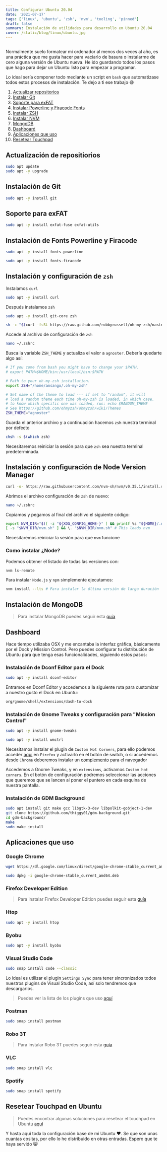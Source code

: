 ```yaml
---
title: Configurar Ubuntu 20.04
date: '2021-07-17'
tags: ['linux', 'ubuntu', 'zsh', 'nvm', 'tooling', 'pinned']
draft: false
summary: Instalación de utilidades para desarrollo en Ubuntu 20.04
cover: /static/blog/linux/ubuntu.jpg
---
```


<section>

##

Normalmente suelo formatear mi ordenador al menos dos veces al año, es una práctica que me gusta hacer para vaciarlo de basura o instalarme de cero alguna versión de Ubuntu nueva. He ido guardando todos los pasos que hago para dejar un Ubuntu listo para empezar a programar.

Lo ideal sería componer todo mediante un script en `bash` que automatizase todos estos procesos de instalación. Te dejo a ti ese trabajo 😄

1. [Actualizar repositorios](/blog/linux/configurar-ubuntu#update)
2. [Instalar Git](/blog/linux/configurar-ubuntu#git)
3. [Soporte para exFAT](/blog/linux/configurar-ubuntu#exfat)
4. [Instalar Powerline y Firacode Fonts](/blog/linux/configurar-ubuntu#fira-code)
5. [Instalar ZSH](/blog/linux/configurar-ubuntu#zsh)
6. [Instalar NVM](/blog/linux/configurar-ubuntu#nvm)
7. [MongoDB](/blog/linux/configurar-ubuntu#mongo)
8. [Dashboard](/blog/linux/configurar-ubuntu#dashboard)
9. [Aplicaciones que uso](/blog/linux/configurar-ubuntu#apps)
10. [Resetear Touchpad](/blog/linux/configurar-ubuntu#touchpad)

</section>

<section id="update">

## Actualización de repositiorios

```bash
sudo apt update
sudo apt -y upgrade
```

</section>

<section id="git">

## Instalación de Git

```bash
sudo apt -y install git
```

</section>

<section id="exfat">

## Soporte para exFAT

```bash
sudo apt -y install exfat-fuse exfat-utils
```

</section>

<section id="fira-code">

## Instalación de Fonts Powerline y Firacode

```bash
sudo apt -y install fonts-powerline
```

```bash
sudo apt -y install fonts-firacode
```

</section>

<section id="zsh">

## Instalación y configuración de `zsh`

Instalamos `curl`

```bash
sudo apt -y install curl
```

Después instalamos `zsh`

```bash
sudo apt -y install git-core zsh
```

```bash
sh -c "$(curl -fsSL https://raw.github.com/robbyrussell/oh-my-zsh/master/tools/install.sh)"
```

Accede al archivo de configuración de `zsh`

```bash
nano ~/.zshrc
```

Busca la variable `ZSH_THEME` y actualiza el valor a `agnoster`. Debería quedarte algo así:

```bash
# If you come from bash you might have to change your $PATH.
# export PATH=$HOME/bin:/usr/local/bin:$PATH

# Path to your oh-my-zsh installation.
export ZSH="/home/ansango/.oh-my-zsh"

# Set name of the theme to load --- if set to "random", it will
# load a random theme each time oh-my-zsh is loaded, in which case,
# to know which specific one was loaded, run: echo $RANDOM_THEME
# See https://github.com/ohmyzsh/ohmyzsh/wiki/Themes
ZSH_THEME="agnoster"

```

Guarda el anterior archivo y a continuación hacemos `zsh` nuestra terminal por defecto

```bash
chsh -s $(which zsh)
```

Necesitaremos reiniciar la sesión para que `zsh` sea nuestra terminal predeterminada.

</section>

<section id="nvm">

## Instalación y configuración de Node Version Manager

```bash
curl -o- https://raw.githubusercontent.com/nvm-sh/nvm/v0.35.1/install.sh | bash
```

Abrimos el archivo configuración de `zsh` de nuevo:

```bash
nano ~/.zshrc
```

Copiamos y pegamos al final del archivo el siguiente código:

```bash
export NVM_DIR="$([ -z "${XDG_CONFIG_HOME-}" ] && printf %s "${HOME}/.nvm" || printf %s "${XDG_CONFIG_HOME}/nvm")"
[ -s "$NVM_DIR/nvm.sh" ] && \. "$NVM_DIR/nvm.sh" # This loads nvm
```

Necesitaremos reiniciar la sesión para que `nvm` funcione

### Como instalar ¿Node?

Podemos obtener el listado de todas las versiones con:

```bash
nvm ls-remote
```

Para instalar `Node.js` y `npm` simplemente ejecutamos:

```bash
nvm install --lts # Para instalar la última versión de larga duración
```

</section>

<section id="mongo">

## Instalación de MongoDB

> Para instalar MongoDB puedes seguir esta <a href="/blog/linux/instalar-mongo#mongodb" target="_blank" rel="noopener noreferrer">guía</a>

</section>

<section id="dashboard">

## Dashboard

Hace tiempo utilizaba OSX y me encantaba la interfaz gráfica, básicamente por el Dock y Mission Control. Pero puedes configurar tu distribución de Ubuntu para que tenga esas funcionalidades, siguiendo estos pasos:

### Instalación de Dconf Editor para el Dock

```bash
sudo apt -y install dconf-editor
```

Entramos en Dconf Editor y accedemos a la siguiente ruta para customizar a nuestro gusto el Dock en Ubuntu:

```bash
org/gnome/shell/extensions/dash-to-dock
```

### Instalación de Gnome Tweaks y configuración para "Mission Control"

```bash
sudo apt -y install gnome-tweaks
```

```bash
sudo apt -y install wmctrl
```

Necesitamos instalar el plugin de `Custom Hot Corners`, para ello podemos acceder <a href="https://extensions.gnome.org/extension/1362/custom-hot-corners/" target="_blank" rel="noopener noreferrer">aquí</a> en `Firefox` y activarlo en el botón de switch, o si accedemos desde `Chrome` deberemos instalar un <a href="https://chrome.google.com/webstore/detail/gnome-shell-integration/gphhapmejobijbbhgpjhcjognlahblep" target="_blank" rel="noopener noreferrer">complemento</a> para el navegador

Accedemos a Gnome Tweaks, y en `extensions`, activamos `Custom hot corners`. En el botón de configuración podremos seleccionar las acciones que queremos que se lancen al poner el puntero en cada esquina de nuestra pantalla.

### Instalación de GDM Background

```bash
sudo apt install git make gcc libgtk-3-dev libpolkit-gobject-1-dev
git clone https://github.com/thiggy01/gdm-background.git
cd gdm-background/
make
sudo make install
```

</section>

<section id="apps">

## Aplicaciones que uso

### Google Chrome

```bash
wget https://dl.google.com/linux/direct/google-chrome-stable_current_amd64.deb
```

```bash
sudo dpkg -i google-chrome-stable_current_amd64.deb
```

### Firefox Developer Edition

> Para instalar Firefox Developer Edition puedes seguir esta <a href="/blog/linux/firefox-developer" target="_blank" rel="noopener noreferrer">guía</a>

### Htop

```bash
sudo apt -y install htop
```

### Byobu

```bash
sudo apt -y install byobu
```

### Visual Studio Code

```bash
sudo snap install code --classic
```

Lo ideal es utilizar el plugin `Settings Sync` para tener sincronizados todos nuestros plugins de Visual Studio Code, así solo tendremos que descargarlos.

> Puedes ver la lista de los plugins que uso <a href="/blog/vscode/plugins" target="_blank" rel="noopener noreferrer">aquí</a>

### Postman

```bash
sudo snap install postman
```

### Robo 3T

> Para instalar Robo 3T puedes seguir esta <a href="/blog/linux/instalar-mongo#robo3t" target="_blank" rel="noopener noreferrer">guía</a>

### VLC

```bash
sudo snap install vlc
```

### Spotify

```bash
sudo snap install spotify
```

</section>

<section id="touchpad">

## Resetear Touchpad en Ubuntu

> Puedes encontrar algunas soluciones para resetear el touchpad en Ubuntu <a href="/blog/linux/touchpad" target="_blank" rel="noopener noreferrer">aquí</a>

</section>

Y hasta aquí toda la configuración base de mi Ubuntu ❤️. Se que son unas cuantas cositas, por ello lo he distribuido en otras entradas. Espero que te haya servido 😸
